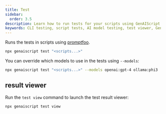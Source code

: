 ```yaml
---
title: Test
sidebar:
  order: 3.5
description: Learn how to run tests for your scripts using GenAIScript CLI with support for multiple AI models.
keywords: CLI testing, script tests, AI model testing, test viewer, GenAIScript CLI
---
```


Runs the tests in scripts using [promptfoo](https://www.promptfoo.dev/).

```bash
npx genaiscript test "<scripts...>"
```

You can override which models to use in the tests using `--models`:

```bash "--models openai:gpt-4 ollama:phi3"
npx genaiscript test "<scripts...>" --models openai:gpt-4 ollama:phi3
```

## result viewer

Run the `test view` command to launch the test result viewer:

```bash
npx genaiscript test view
```
